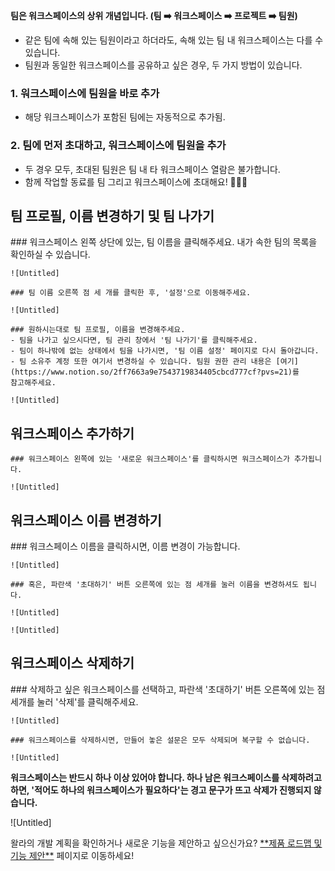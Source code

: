 
<Callout type='warning' emoji="⚠️">**팀은 워크스페이스의 상위 개념입니다. (팀 ➡️ 워크스페이스 ➡️ 프로젝트 ➡️ 팀원)**</Callout>

- 같은 팀에 속해 있는 팀원이라고 하더라도, 속해 있는 팀 내 워크스페이스는 다를 수 있습니다.
- 팀원과 동일한 워크스페이스를 공유하고 싶은 경우, 두 가지 방법이 있습니다.

### 1. 워크스페이스에 팀원을 바로 추가
 - 해당 워크스페이스가 포함된 팀에는 자동적으로 추가됨.

### 2. 팀에 먼저 초대하고, 워크스페이스에 팀원을 추가
 - 두 경우 모두, 초대된 팀원은 팀 내 타 워크스페이스 열람은 불가합니다.
 -  함께 작업할 동료를 팀 그리고 워크스페이스에 초대해요! 🙆🏻‍♀️

## 팀 프로필, 이름 변경하기 및 팀 나가기

<Steps>
    ### 워크스페이스 왼쪽 상단에 있는, 팀 이름을 클릭해주세요. 내가 속한 팀의 목록을 확인하실 수 있습니다.

    ![Untitled]

    ### 팀 이름 오른쪽 점 세 개를 클릭한 후, '설정'으로 이동해주세요.

    ![Untitled]

    ### 원하시는대로 팀 프로필, 이름을 변경해주세요.
    - 팀을 나가고 싶으시다면, 팀 관리 창에서 '팀 나가기'를 클릭해주세요.
    - 팀이 하나밖에 없는 상태에서 팀을 나가시면, '팀 이름 설정' 페이지로 다시 돌아갑니다.
    - 팀 소유주 계정 또한 여기서 변경하실 수 있습니다. 팀원 권한 관리 내용은 [여기](https://www.notion.so/2ff7663a9e7543719834405cbcd777cf?pvs=21)를
    참고해주세요.

    ![Untitled]

</Steps>

## 워크스페이스 추가하기

<Steps>

    ### 워크스페이스 왼쪽에 있는 '새로운 워크스페이스'를 클릭하시면 워크스페이스가 추가됩니다.

    ![Untitled]

</Steps>

## 워크스페이스 이름 변경하기

<Steps>
    ### 워크스페이스 이름을 클릭하시면, 이름 변경이 가능합니다.

    ![Untitled]

    ### 혹은, 파란색 '초대하기' 버튼 오른쪽에 있는 점 세개를 눌러 이름을 변경하셔도 됩니다.

    ![Untitled]

    ![Untitled]

</Steps>

## 워크스페이스 삭제하기

<Steps>
    ### 삭제하고 싶은 워크스페이스를 선택하고, 파란색 '초대하기' 버튼 오른쪽에 있는 점 세개를 눌러 '삭제'를 클릭해주세요.

    ![Untitled]

    ### 워크스페이스를 삭제하시면, 만들어 놓은 설문은 모두 삭제되며 복구할 수 없습니다.

    ![Untitled]

</Steps>

<Callout type='warning' emoji="⚠️">**워크스페이스는 반드시 하나 이상 있어야 합니다. 하나 남은 워크스페이스를 삭제하려고 하면, '적어도 하나의 워크스페이스가 필요하다'는 경고 문구가
    뜨고 삭제가 진행되지 않습니다.**</Callout>

![Untitled]


<Callout type='info' emoji="🔔">
    왈라의 개발 계획을 확인하거나 새로운 기능을 제안하고 싶으신가요? <a href='https://google.com' target="_blank" rel="noopener noreferrer"
                                            style={{textDecoration: 'underline'}}>**제품 로드맵 및 기능 제안**</a> 페이지로
    이동하세요!
</Callout>